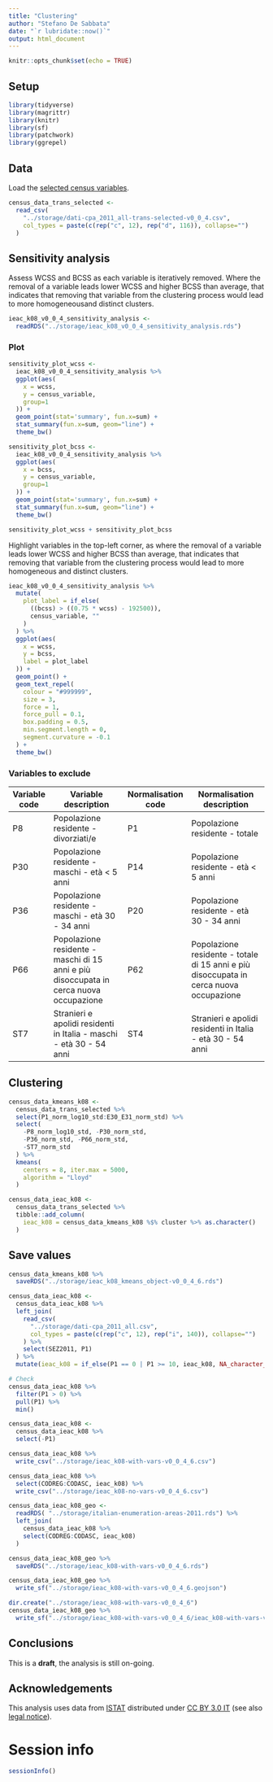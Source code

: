 ```yaml
---
title: "Clustering"
author: "Stefano De Sabbata"
date: "`r lubridate::now()`"
output: html_document
---
```


```r
knitr::opts_chunk$set(echo = TRUE)
```

## Setup

```r
library(tidyverse)
library(magrittr)
library(knitr)
library(sf)
library(patchwork)
library(ggrepel)
```



## Data

Load the [selected census variables](100-prep/111-classification-variable-selection.html).

```r
census_data_trans_selected <-
  read_csv(
    "../storage/dati-cpa_2011_all-trans-selected-v0_0_4.csv",
    col_types = paste(c(rep("c", 12), rep("d", 116)), collapse="")
  )
```


## Sensitivity analysis

Assess WCSS and BCSS as each variable is iteratively removed. Where the removal of a variable leads lower WCSS and higher BCSS than average, that indicates that removing that variable from the clustering process would lead to more homogeneousand distinct clusters.

```r
ieac_k08_v0_0_4_sensitivity_analysis <-
  readRDS("../storage/ieac_k08_v0_0_4_sensitivity_analysis.rds")
```


### Plot

```r
sensitivity_plot_wcss <-
  ieac_k08_v0_0_4_sensitivity_analysis %>% 
  ggplot(aes(
    x = wcss,
    y = census_variable, 
    group=1
  )) +
  geom_point(stat='summary', fun.x=sum) +
  stat_summary(fun.x=sum, geom="line") +
  theme_bw()

sensitivity_plot_bcss <-
  ieac_k08_v0_0_4_sensitivity_analysis %>% 
  ggplot(aes(
    x = bcss,
    y = census_variable, 
    group=1
  )) +
  geom_point(stat='summary', fun.x=sum) +
  stat_summary(fun.x=sum, geom="line") +
  theme_bw()

sensitivity_plot_wcss + sensitivity_plot_bcss
```

Highlight variables in the top-left corner, as where the removal of a variable leads lower WCSS and higher BCSS than average, that indicates that removing that variable from the clustering process would lead to more homogeneous and distinct clusters.

```r
ieac_k08_v0_0_4_sensitivity_analysis %>%
  mutate(
    plot_label = if_else(
      ((bcss) > ((0.75 * wcss) - 192500)),
      census_variable, ""
    )
  ) %>% 
  ggplot(aes(
    x = wcss,
    y = bcss,
    label = plot_label
  )) +
  geom_point() +  
  geom_text_repel(
    colour = "#999999", 
    size = 3,
    force = 1,
    force_pull = 0.1,
    box.padding = 0.5,
    min.segment.length = 0,
    segment.curvature = -0.1
  ) + 
  theme_bw()
```



### Variables to exclude

| Variable code | Variable description                                                                                                                                                      | Normalisation code | Normalisation description                                                                                                                                        |
|---------------|---------------------------------------------------------------------------------------------------------------------------------------------------------------------------|--------------------|------------------------------------------------------------------------------------------------------------------------------------------------------------------|
| P8            | Popolazione residente - divorziati/e                                                                                                                                      | P1                 | Popolazione residente - totale                                                                                                                                   |
| P30           | Popolazione residente - maschi - età < 5 anni                                                                                                                             | P14                | Popolazione residente - età < 5 anni                                                                                                                             |
| P36           | Popolazione residente - maschi - età 30 - 34 anni                                                                                                                         | P20                | Popolazione residente - età 30 - 34 anni                                                                                                                         |
| P66           | Popolazione residente - maschi di 15 anni e più disoccupata in cerca   nuova occupazione                                                                                  | P62                | Popolazione residente - totale di 15 anni e più disoccupata in cerca   nuova occupazione                                                                         |
| ST7           | Stranieri e apolidi residenti in Italia - maschi - età 30 - 54 anni                                                                                                       | ST4                | Stranieri e apolidi residenti in Italia - età 30 - 54 anni                                                                                                       |



## Clustering

```r
census_data_kmeans_k08 <- 
  census_data_trans_selected %>%
  select(P1_norm_log10_std:E30_E31_norm_std) %>%
  select(
    -P8_norm_log10_std, -P30_norm_std, 
    -P36_norm_std, -P66_norm_std,
    -ST7_norm_std
  ) %>% 
  kmeans(
    centers = 8, iter.max = 5000,
    algorithm = "Lloyd"
  )
```

```r
census_data_ieac_k08 <- 
  census_data_trans_selected %>%
  tibble::add_column(
    ieac_k08 = census_data_kmeans_k08 %$% cluster %>% as.character()
  )
```

## Save values

```r
census_data_kmeans_k08 %>% 
  saveRDS("../storage/ieac_k08_kmeans_object-v0_0_4_6.rds")
```


```r
census_data_ieac_k08 <-
  census_data_ieac_k08 %>% 
  left_join(
    read_csv(
      "../storage/dati-cpa_2011_all.csv",
      col_types = paste(c(rep("c", 12), rep("i", 140)), collapse="")
    ) %>% 
    select(SEZ2011, P1)
  ) %>% 
  mutate(ieac_k08 = if_else(P1 == 0 | P1 >= 10, ieac_k08, NA_character_))

# Check
census_data_ieac_k08 %>% 
  filter(P1 > 0) %>% 
  pull(P1) %>% 
  min()

census_data_ieac_k08 <-
  census_data_ieac_k08 %>% 
  select(-P1)
```

```r
census_data_ieac_k08 %>% 
  write_csv("../storage/ieac_k08-with-vars-v0_0_4_6.csv") 

census_data_ieac_k08 %>% 
  select(CODREG:CODASC, ieac_k08) %>%
  write_csv("../storage/ieac_k08-no-vars-v0_0_4_6.csv") 
```

```r
census_data_ieac_k08_geo <-
  readRDS( "../storage/italian-enumeration-areas-2011.rds") %>%
  left_join(
    census_data_ieac_k08 %>% 
    select(CODREG:CODASC, ieac_k08)
  )

census_data_ieac_k08_geo %>% 
  saveRDS("../storage/ieac_k08-with-vars-v0_0_4_6.rds")

census_data_ieac_k08_geo %>% 
  write_sf("../storage/ieac_k08-with-vars-v0_0_4_6.geojson")

dir.create("../storage/ieac_k08-with-vars-v0_0_4_6")
census_data_ieac_k08_geo %>% 
  write_sf("../storage/ieac_k08-with-vars-v0_0_4_6/ieac_k08-with-vars-v0_0_4_6.shp")
```



## Conclusions

This is a **draft**, the analysis is still on-going.



## Acknowledgements

This analysis uses data from [ISTAT](https://www.istat.it/it/archivio/104317) distributed under [CC BY 3.0 IT](https://creativecommons.org/licenses/by/3.0/it/deed.en) (see also [legal notice](https://www.istat.it/it/note-legali)).



# Session info

```r
sessionInfo()
```

